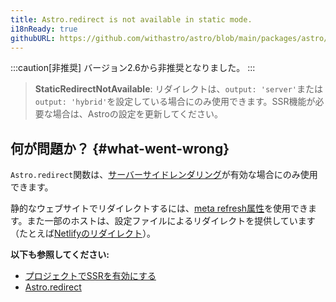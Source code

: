 ```yaml
---
title: Astro.redirect is not available in static mode.
i18nReady: true
githubURL: https://github.com/withastro/astro/blob/main/packages/astro/src/core/errors/errors-data.ts
---
```


:::caution[非推奨]
バージョン2.6から非推奨となりました。
:::

> **StaticRedirectNotAvailable**: リダイレクトは、`output: 'server'`または`output: 'hybrid'`を設定している場合にのみ使用できます。SSR機能が必要な場合は、Astroの設定を更新してください。

## 何が問題か？ \{#what-went-wrong\}

`Astro.redirect`関数は、[サーバーサイドレンダリング](/ja/guides/server-side-rendering/)が有効な場合にのみ使用できます。

静的なウェブサイトでリダイレクトするには、[meta refresh属性](https://developer.mozilla.org/ja/docs/Web/HTML/Element/meta)を使用できます。また一部のホストは、設定ファイルによるリダイレクトを提供しています（たとえば[Netlifyのリダイレクト](https://docs.netlify.com/routing/redirects/)）。

**以下も参照してください:**
-  [プロジェクトでSSRを有効にする](/ja/guides/server-side-rendering/)
-  [Astro.redirect](/ja/reference/api-reference/#astroredirect)
